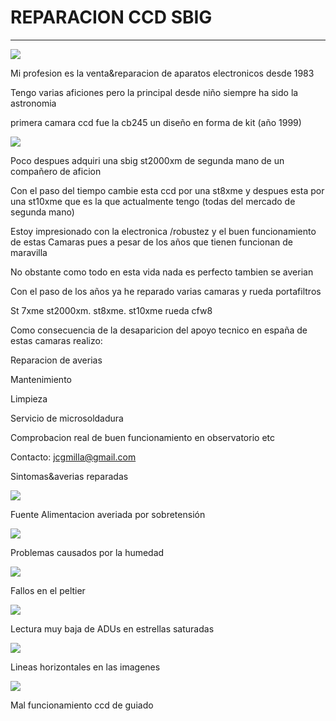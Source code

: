 # REPARACION CCD SBIG
---


<img src="https://astroccd.files.wordpress.com/2020/11/msaico-1.jpg" />

Mi profesion es la venta&amp;reparacion de aparatos electronicos desde 1983

Tengo varias aficiones pero la principal desde niño siempre ha sido la astronomia

primera camara ccd fue la cb245 un diseño en forma de kit (año 1999)

<img src="https://astroccd.files.wordpress.com/2020/11/cb245.jpg" />

Poco despues adquiri una sbig st2000xm de segunda mano de un compañero de aficion

Con el paso del tiempo cambie esta ccd por una st8xme y despues esta por una st10xme que es la que actualmente tengo (todas del mercado de segunda mano)

Estoy impresionado con la electronica /robustez y el buen funcionamiento de estas Camaras pues a pesar de los años que tienen funcionan de maravilla

No obstante como todo en esta vida nada es perfecto tambien se averian

Con el paso de los años ya he reparado varias camaras y rueda portafiltros

St 7xme st2000xm. st8xme. st10xme rueda cfw8

Como consecuencia de la desaparicion del apoyo tecnico en españa de estas camaras realizo:

Reparacion de averias

Mantenimiento

Limpieza

Servicio de microsoldadura

Comprobacion real de buen funcionamiento en observatorio etc

Contacto: jcgmilla@gmail.com

Sintomas&amp;averias reparadas

<img src="https://astroccd.files.wordpress.com/2020/12/20201002_104339.jpg" />

Fuente Alimentacion averiada por sobretensión

<img src="https://astroccd.files.wordpress.com/2020/12/20200522_184920.jpg?w=978" />

Problemas causados por la humedad

<img src="https://astroccd.files.wordpress.com/2020/12/20200603_110317.jpg" />

Fallos en el peltier

<img src="https://astroccd.files.wordpress.com/2020/12/cuentas.jpg?w=1024" />

Lectura muy baja de ADUs en estrellas saturadas

<img src="https://astroccd.files.wordpress.com/2020/12/img-20200425-wa0014.jpg" />

Lineas horizontales en las imagenes

<img src="https://astroccd.files.wordpress.com/2020/12/guiado.jpg" />

Mal funcionamiento ccd de guiado